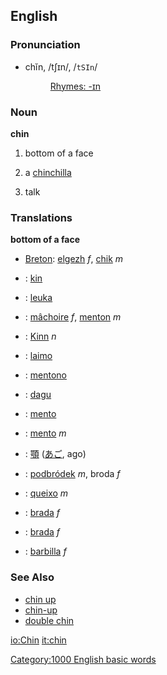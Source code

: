 == English ==

=== Pronunciation ===

* chĭn, /tʃɪn/, /<tt>tSIn</tt>/
*: [[Rhymes:English:-ɪn|Rhymes: -ɪn]]

=== Noun ===

'''chin'''

# bottom of a face
# {{endearing}} a [[chinchilla]]
# {{US}} {{slang}} talk

=== Translations ===

'''bottom of a face'''

{{top}}
* [[Breton]]: [[elgezh]] ''f'', [[chik]] ''m''
* {{nl}}: [[kin]]
* {{fi}}: [[leuka]]
* {{fr}}: [[mâchoire]] ''f'', [[menton]] ''m''
* {{de}}: [[Kinn]] ''n''
* {{gr}}: [[laimo]]
* {{io}}: [[mentono]]
* {{id}}: [[dagu]]
{{mid}}
* {{ia}}: [[mento]]
* {{it}}: [[mento]] ''m''
* {{ja}}: [[顎]] ([[あご]], ago)
* {{pl}}: [[podbródek]] ''m'', broda ''f''
* {{pt}}: [[queixo]] ''m''
* {{sk}}: [[brada#Slovak|brada]] ''f''
* {{sl}}: [[brada]] ''f''
* {{es}}: [[barbilla]] ''f''
{{bottom}}

===See Also===
*[[chin up]]
*[[chin-up]]
*[[double chin]]
[[Category:1000 English basic words]]

[[io:Chin]]
[[it:chin]]